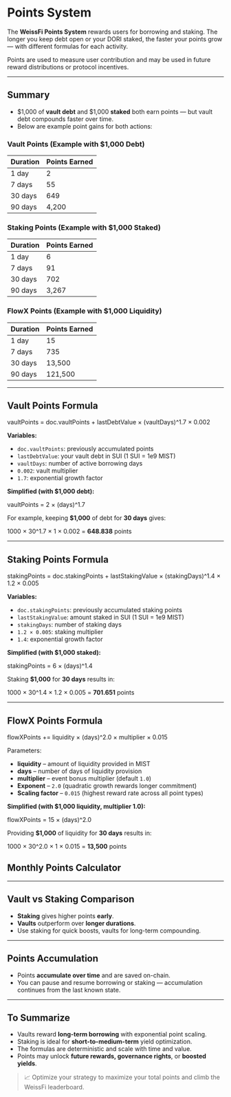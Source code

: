 # Points System


The **WeissFi Points System** rewards users for borrowing and staking. The longer you keep debt open or your DORI staked, the faster your points grow — with different formulas for each activity.

Points are used to measure user contribution and may be used in future reward distributions or protocol incentives.

---

## Summary

- $1,000 of **vault debt** and $1,000 **staked** both earn points — but vault debt compounds faster over time.
- Below are example point gains for both actions:

### Vault Points (Example with $1,000 Debt)

| Duration | Points Earned |
|----------|----------------|
| 1 day    | 2              |
| 7 days   | 55             |
| 30 days  | 649            |
| 90 days  | 4,200          |

### Staking Points (Example with $1,000 Staked)

| Duration | Points Earned |
|----------|----------------|
| 1 day    | 6              |
| 7 days   | 91             |
| 30 days  | 702            |
| 90 days  | 3,267          |

### FlowX Points (Example with $1,000 Liquidity)

| Duration | Points Earned |
|----------|----------------|
| 1 day    | 15             |
| 7 days   | 735            |
| 30 days  | 13,500         |
| 90 days  | 121,500        |

---

## Vault Points Formula

vaultPoints = doc.vaultPoints + lastDebtValue × (vaultDays)^1.7 × 0.002

**Variables:**

- `doc.vaultPoints`: previously accumulated points  
- `lastDebtValue`: your vault debt in SUI (1 SUI = 1e9 MIST)
- `vaultDays`: number of active borrowing days  
- `0.002`: vault multiplier  
- `1.7`: exponential growth factor  

**Simplified (with $1,000 debt):**

vaultPoints = 2 × (days)^1.7

For example, keeping **$1,000** of debt for **30 days** gives:

1000 × 30^1.7 × 1 × 0.002 = **648.838** points

---

## Staking Points Formula

stakingPoints = doc.stakingPoints + lastStakingValue × (stakingDays)^1.4 × 1.2 × 0.005


**Variables:**

- `doc.stakingPoints`: previously accumulated staking points  
- `lastStakingValue`: amount staked in SUI (1 SUI = 1e9 MIST)
- `stakingDays`: number of staking days  
- `1.2 × 0.005`: staking multiplier  
- `1.4`: exponential growth factor  

**Simplified (with $1,000 staked):**

stakingPoints = 6 × (days)^1.4

Staking **$1,000** for **30 days** results in:

1000 × 30^1.4 × 1.2 × 0.005 = **701.651** points

---

## FlowX Points Formula

flowXPoints += liquidity × (days)^2.0 × multiplier × 0.015

Parameters:
- **liquidity** – amount of liquidity provided in MIST
- **days** – number of days of liquidity provision
- **multiplier** – event bonus multiplier (default `1.0`)
- **Exponent** – `2.0` (quadratic growth rewards longer commitment)
- **Scaling factor** – `0.015` (highest reward rate across all point types)

**Simplified (with $1,000 liquidity, multiplier 1.0):**

flowXPoints = 15 × (days)^2.0

Providing **$1,000** of liquidity for **30 days** results in:

1000 × 30^2.0 × 1 × 0.015 = **13,500** points

## Monthly Points Calculator


<PointsCalculator />


---

## Vault vs Staking Comparison

- **Staking** gives higher points **early**.
- **Vaults** outperform over **longer durations**.
- Use staking for quick boosts, vaults for long-term compounding.

---

## Points Accumulation

- Points **accumulate over time** and are saved on-chain.
- You can pause and resume borrowing or staking — accumulation continues from the last known state.

---

## To Summarize

- Vaults reward **long-term borrowing** with exponential point scaling.
- Staking is ideal for **short-to-medium-term** yield optimization.
- The formulas are deterministic and scale with time and value.
- Points may unlock **future rewards, governance rights**, or **boosted yields**.

> 📈 Optimize your strategy to maximize your total points and climb the WeissFi leaderboard.

